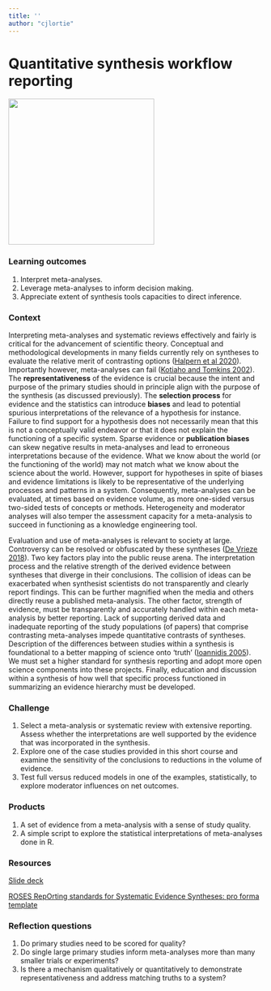 ```yaml
--- 
title: ''
author: "cjlortie"
---
```


# Quantitative synthesis workflow reporting {#interpretation}

![](./happy.png){width=3in}    


### Learning outcomes {-}  
1. Interpret meta-analyses.  
2. Leverage meta-analyses to inform decision making.  
3. Appreciate extent of synthesis tools capacities to direct inference.  


### Context {-}  
Interpreting meta-analyses and systematic reviews effectively and fairly is critical for the advancement of scientific theory. Conceptual and methodological developments in many fields currently rely on syntheses to evaluate the relative merit of contrasting options ([Halpern et al 2020](https://academic.oup.com/bioscience/article/70/11/1005/5908035)). Importantly however, meta-analyses can fail ([Kotiaho and Tomkins 2002](https://onlinelibrary.wiley.com/doi/full/10.1034/j.1600-0706.2002.960316.x)). The **representativeness** of the evidence is crucial because the intent and purpose of the primary studies should in principle align with the purpose of the synthesis (as discussed previously). The **selection process** for evidence and the statistics can introduce **biases** and lead to potential spurious interpretations of the relevance of a hypothesis for instance. Failure to find support for a hypothesis does not necessarily mean that this is not a conceptually valid endeavor or that it does not explain the functioning of a specific system. Sparse evidence or **publication biases** can skew negative results in meta-analyses and lead to erroneous interpretations because of the evidence. What we know about the world (or the functioning of the world) may not match what we know about the science about the world. However, support for hypotheses in spite of biases and evidence limitations is likely to be representative of the underlying processes and patterns in a system. Consequently, meta-analyses can be evaluated, at times based on evidence volume, as more one-sided versus two-sided tests of concepts or methods. Heterogeneity and moderator analyses will also temper the assessment capacity for a meta-analysis to succeed in functioning as a knowledge engineering tool.  

Evaluation and use of meta-analyses is relevant to society at large. Controversy can be resolved or obfuscated by these syntheses ([De Vrieze 2018](https://www.science.org/news/2018/09/meta-analyses-were-supposed-end-scientific-debates-often-they-only-cause-more)). Two key factors play into the public reuse arena. The interpretation process and the relative strength of the derived evidence between syntheses that diverge in their conclusions. The collision of ideas can be exacerbated when synthesist scientists do not transparently and clearly report findings. This can be further magnified when the media and others directly reuse a published meta-analysis. The other factor, strength of evidence, must be transparently and accurately handled within each meta-analysis by better reporting. Lack of supporting derived data and inadequate reporting of the study populations (of papers) that comprise contrasting meta-analyses impede quantitative contrasts of syntheses. Description of the differences between studies within a synthesis is foundational to a better mapping of science onto 'truth' ([Ioannidis 2005](https://journals.plos.org/plosmedicine/article?id=10.1371/journal.pmed.0020124)). We must set a higher standard for synthesis reporting and adopt more open science components into these projects. Finally, education and discussion within a synthesis of how well that specific process functioned in summarizing an evidence hierarchy must be developed.  




### Challenge {-}  
1. Select a meta-analysis or systematic review with extensive reporting. Assess whether the interpretations are well supported by the evidence that was incorporated in the synthesis.    
2. Explore one of the case studies provided in this short course and examine the sensitivity of the conclusions to reductions in the volume of evidence.  
3. Test full versus reduced models in one of the examples, statistically, to explore moderator influences on net outcomes.  

### Products {-}  
1. A set of evidence from a meta-analysis with a sense of study quality.
2. A simple script to explore the statistical interpretations of meta-analyses done in R.  

### Resources {-}  
[Slide deck](https://figshare.com/articles/presentation/Synthesis_interpretation_framework/16608844)  

[ROSES RepOrting standards for Systematic Evidence Syntheses: pro forma template](https://environmentalevidencejournal.biomedcentral.com/articles/10.1186/s13750-018-0121-7#Sec10)  


### Reflection questions {-}  
1. Do primary studies need to be scored for quality?
2. Do single large primary studies inform meta-analyses more than many smaller trials or experiments?  
3. Is there a mechanism qualitatively or quantitatively to demonstrate representativeness and address matching truths to a system?  


